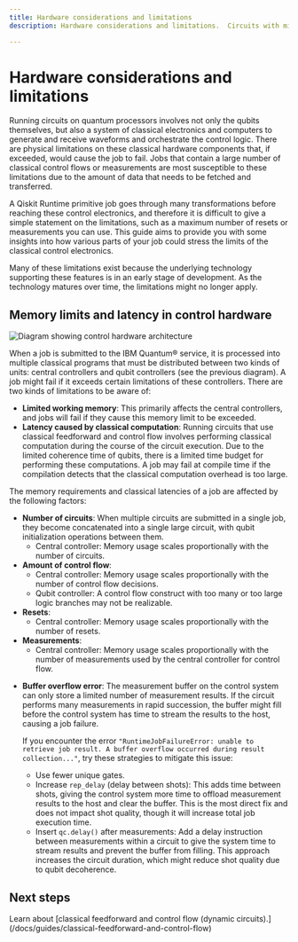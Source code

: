 ```yaml
---
title: Hardware considerations and limitations
description: Hardware considerations and limitations.  Circuits with mid-circuit measurements and dynamic circuits are most likely to hit these limits.

---
```

# Hardware considerations and limitations

Running circuits on quantum processors involves not only the qubits themselves, but also a system of classical electronics and computers to generate and receive waveforms and orchestrate the control logic. There are physical limitations on these classical hardware components that, if exceeded, would cause the job to fail. Jobs that contain a large number of classical control flows or measurements are most susceptible to these limitations due to the amount of data that needs to be fetched and transferred.

A Qiskit Runtime primitive job goes through many transformations before reaching these control electronics, and therefore it is difficult to give a simple statement on the limitations, such as a maximum number of resets or measurements you can use. This guide aims to provide you with some insights into how various parts of your job could stress the limits of the classical control electronics.

Many of these limitations exist because the underlying technology supporting these features is in an early stage of development. As the technology matures over time, the limitations might no longer apply.


## Memory limits and latency in control hardware

![Diagram showing control hardware architecture](/docs/images/guides/dynamic-circuits-considerations/rta-architecture.avif)

When a job is submitted to the IBM Quantum&reg; service, it is processed into multiple classical programs that must be distributed between two kinds of units: central controllers and qubit controllers (see the previous diagram). A job might fail if it exceeds certain limitations of these controllers. There are two kinds of limitations to be aware of:

- **Limited working memory**: This primarily affects the central controllers, and jobs will fail if they cause this memory limit to be exceeded.
- **Latency caused by classical computation**: Running circuits that use classical feedforward and control flow involves performing classical computation during the course of the circuit execution. Due to the limited coherence time of qubits, there is a limited time budget for performing these computations. A job may fail at compile time if the compilation detects that the classical computation overhead is too large.

The memory requirements and classical latencies of a job are affected by the following factors:

- **Number of circuits**: When multiple circuits are submitted in a single job, they become concatenated into a single large circuit, with qubit initialization operations between them. 
  - Central controller: Memory usage scales proportionally with the number of circuits.
- **Amount of control flow**:
  - Central controller: Memory usage scales proportionally with the number of control flow decisions.
  - Qubit controller: A control flow construct with too many or too large logic branches may not be realizable.
- **Resets**:
  - Central controller: Memory usage scales proportionally with the number of resets.
- **Measurements**:
  - Central controller: Memory usage scales proportionally with the number of measurements used by the central controller for control flow.

<span id="buffer-overflow"></span>
- **Buffer overflow error**: The measurement buffer on the control system can only store a limited number of measurement results. If the circuit performs many measurements in rapid succession, the buffer might fill before the control system has time to stream the results to the host, causing a job failure.

  If you encounter the error `"RuntimeJobFailureError: unable to retrieve job result. A buffer overflow occurred during result collection..."`, try these strategies to mitigate this issue:
  - Use fewer unique gates.
  - Increase `rep_delay` (delay between shots): This adds time between shots, giving the control system more time to offload measurement results to the host and clear the buffer. This is the most direct fix and does not impact shot quality, though it will increase total job execution time.
  - Insert `qc.delay()` after measurements: Add a delay instruction between measurements within a circuit to give the system time to stream results and prevent the buffer from filling.
     <Admonition type="note">
      This approach increases the circuit duration, which might reduce shot quality due to qubit decoherence.
     </Admonition>

## Next steps

<Admonition type="tip" title="Recommendations">
 Learn about [classical feedforward and control flow (dynamic circuits).](/docs/guides/classical-feedforward-and-control-flow)
</Admonition>



